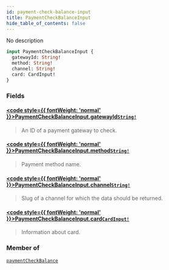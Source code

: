 ```yaml
---
id: payment-check-balance-input
title: PaymentCheckBalanceInput
hide_table_of_contents: false
---
```








No description

```graphql
input PaymentCheckBalanceInput {
  gatewayId: String!
  method: String!
  channel: String!
  card: CardInput!
}
```


### Fields

#### [<code style={{ fontWeight: 'normal' }}>PaymentCheckBalanceInput.<b>gatewayId</b></code>](#)<Bullet />[`String!`](../../../developer/api-reference/scalars/string) <Badge class="secondary" text="non-null"/> <Badge class="secondary" text="scalar"/>
> An ID of a payment gateway to check.
> 

#### [<code style={{ fontWeight: 'normal' }}>PaymentCheckBalanceInput.<b>method</b></code>](#)<Bullet />[`String!`](../../../developer/api-reference/scalars/string) <Badge class="secondary" text="non-null"/> <Badge class="secondary" text="scalar"/>
> Payment method name.
> 

#### [<code style={{ fontWeight: 'normal' }}>PaymentCheckBalanceInput.<b>channel</b></code>](#)<Bullet />[`String!`](../../../developer/api-reference/scalars/string) <Badge class="secondary" text="non-null"/> <Badge class="secondary" text="scalar"/>
> Slug of a channel for which the data should be returned.
> 

#### [<code style={{ fontWeight: 'normal' }}>PaymentCheckBalanceInput.<b>card</b></code>](#)<Bullet />[`CardInput!`](../../../developer/api-reference/inputs/card-input) <Badge class="secondary" text="non-null"/> <Badge class="secondary" text="input"/>
> Information about card.
> 



### Member of

[`paymentCheckBalance`](../../../developer/api-reference/mutations/payment-check-balance)  <Badge class="secondary" text="mutation"/>



